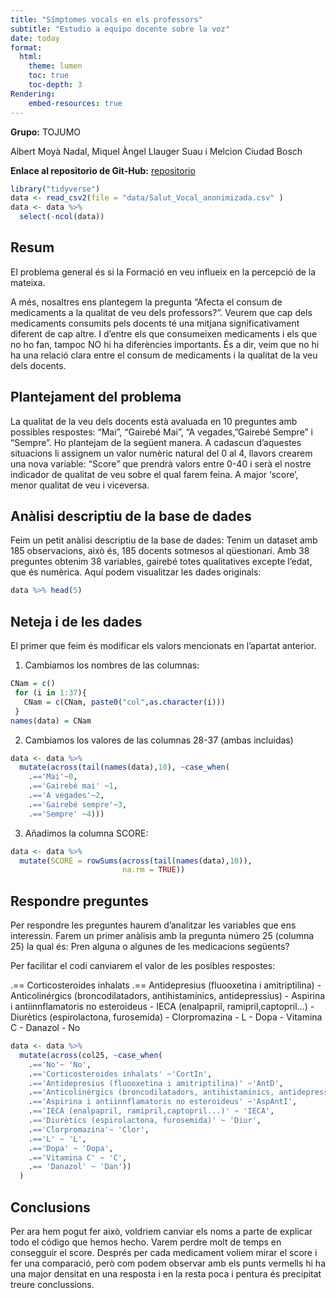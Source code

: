 ```yaml
---
title: "Símptomes vocals en els professors"
subtitle: "Estudio a equipo docente sobre la voz"
date: today
format:
  html:
    theme: lumen
    toc: true
    toc-depth: 3
Rendering:
    embed-resources: true
---
```


**Grupo:** TOJUMO

Albert Moyà Nadal, Miquel Àngel Llauger Suau i Melcion Ciudad Bosch

**Enlace al repositorio de Git-Hub:** [repositorio](https://github.com/albertmoyanadal/practica_2_ad)


```r
library("tidyverse")
data <- read_csv2(file = "data/Salut_Vocal_anonimizada.csv" )
data <- data %>%
  select(-ncol(data))
```

## Resum

El problema general és si la Formació en veu influeix en la percepció de la mateixa. 

A més, nosaltres ens plantegem la pregunta "Afecta el consum de medicaments a la qualitat de veu dels professors?". Veurem que cap dels medicaments consumits pels docents té una mitjana significativament diferent de cap altre. I d'entre els que consumeixen medicaments i els que no ho fan, tampoc NO hi ha diferències importants. És a dir, veim que no hi ha una relació clara entre el consum de medicaments i la qualitat de la veu dels docents. 

## Plantejament del problema 

La qualitat de la veu dels docents està avaluada en 10 preguntes amb possibles respostes: "Mai", "Gairebé Mai", "A vegades, "Gairebé Sempre" i "Sempre". Ho plantejam de la següent manera. A cadascun d'aquestes situacions li assignem un valor numèric natural del 0 al 4, llavors crearem una nova variable: "Score" que prendrà valors entre 0-40 i serà el nostre indicador de qualitat de veu sobre el qual farem feina. A major 'score', menor qualitat de veu i viceversa. 

## Anàlisi descriptiu de la base de dades

Feim un petit anàlisi descriptiu de la base de dades:
Tenim un dataset amb 185 observacions, això és, 185 docents sotmesos al qüestionari. Amb 38 preguntes obtenim 38 variables, gairebé totes qualitatives excepte l'edat, que és numèrica.
Aquí podem visualitzar les dades originals:

```r
data %>% head(5)
```


## Neteja i de les dades

El primer que feim és modificar els valors mencionats en l'apartat anterior.

1. Cambiamos los nombres de las columnas:
```r
CNam = c()
 for (i in 1:37){
   CNam = c(CNam, paste0("col",as.character(i)))
 }
names(data) = CNam


```

2. Cambiamos los valores de las columnas 28-37 (ambas incluidas)
```r
data <- data %>% 
  mutate(across(tail(names(data),10), ~case_when(
    .=='Mai'~0,
    .=='Gairebé mai' ~1,
    .=='A vegades'~2,
    .=='Gairebé sempre'~3,
    .=='Sempre' ~4)))
```

3. Añadimos la columna SCORE:
```r
data <- data %>% 
  mutate(SCORE = rowSums(across(tail(names(data),10)),
                         na.rm = TRUE))
```


## Respondre preguntes

Per respondre les preguntes haurem d'analitzar les variables que ens interessin. Farem un primer anàlisis amb la pregunta número 25 (columna 25) la qual és: Pren alguna o algunes de les medicacions següents? 

Per facilitar el codi canviarem el valor de les posibles respostes:

.==  Corticosteroides inhalats
.==   Antidepresius (fluooxetina i amitriptilina)
-   Anticolinérgics (broncodilatadors, antihistamínics, antidepressius)
-   Aspirina i antiinnflamatoris no esteroideus
-   IECA (enalpapril, ramipril,captopril...)
-   Diurètics (espirolactona, furosemida)
-   Clorpromazina
-   L
-   Dopa
-   Vitamina C
-   Danazol
-   No

```r
data <- data %>% 
  mutate(across(col25, ~case_when(
    .=='No'~ 'No',
    .=='Corticosteroides inhalats' ~'CortIn',
    .=='Antidepresius (fluooxetina i amitriptilina)' ~'AntD',
    .=='Anticolinérgics (broncodilatadors, antihistamínics, antidepressius)' ~ 'AntCol',
    .=='Aspirina i antiinnflamatoris no esteroideus' ~'AspAntI',
    .=='IECA (enalpapril, ramipril,captopril...)' ~ 'IECA',
    .=='Diurètics (espirolactona, furosemida)' ~ 'Diur',
    .=='Clorpromazina'~ 'Clor',
    .=='L' ~ 'L',
    .=='Dopa' ~ 'Dopa',
    .=='Vitamina C' ~ 'C',
    .== 'Danazol' ~ 'Dan'))
  )
```



## Conclusions

Per ara hem pogut fer això, voldriem canviar els noms a parte de explicar todo el código que hemos hecho. Varem perdre molt de temps en consegguir el score. Després per cada medicament voliem mirar el score i fer una comparació, però com podem observar amb els punts vermells hi ha una major densitat en una resposta i en la resta poca i pentura és precipitat treure conclussions.
